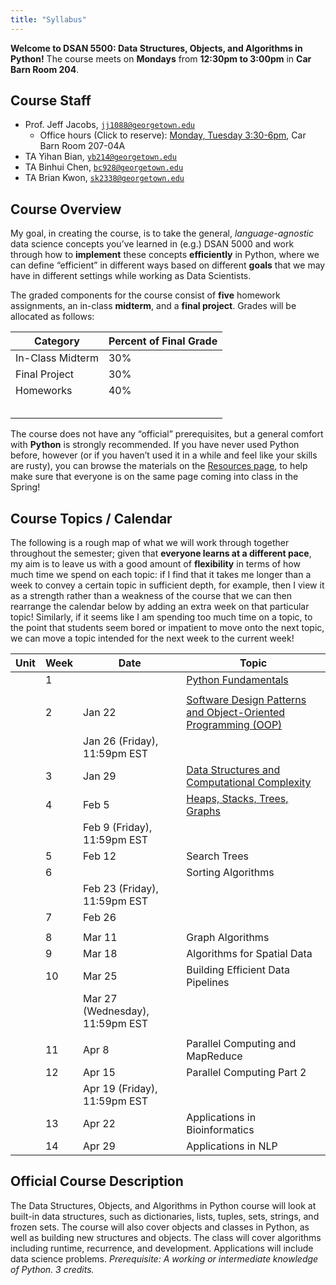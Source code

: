 ```yaml
---
title: "Syllabus"
---
```


**Welcome to DSAN 5500: Data Structures, Objects, and Algorithms in Python!** The course meets on **Mondays** from **12:30pm to 3:00pm** in **Car Barn Room 204**.

## Course Staff

* Prof. Jeff Jacobs, <a href='mailto:jj1088@georgetown.edu' target='_blank'>`jj1088@georgetown.edu`</a>
  * Office hours (Click to reserve): <a href='https://calendar.app.google/ENpvjNxd5WVm6Rvq6' target='_blank'>Monday, Tuesday 3:30-6pm</a>, Car Barn Room 207-04A
* TA Yihan Bian, <a href='mailto:yb214@georgetown.edu' target='_blank'>`yb214@georgetown.edu`</a>
* TA Binhui Chen, <a href='mailto:bc928@georgetown.edu' target='_blank'>`bc928@georgetown.edu`</a>
* TA Brian Kwon, <a href='mailto:sk2338@georgetown.edu' target='_blank'>`sk2338@georgetown.edu`</a>

## Course Overview

My goal, in creating the course, is to take the general, *language-agnostic* data science concepts you've learned in (e.g.) DSAN 5000 and work through how to **implement** these concepts **efficiently** in Python, where we can define "efficient" in different ways based on different **goals** that we may have in different settings while working as Data Scientists.

The graded components for the course consist of **five** homework assignments, an in-class **midterm**, and a **final project**. Grades will be allocated as follows:

```{=html}
<table>
<thead>
<tr>
    <th>Category</th>
    <th>Percent of Final Grade</th>
</tr>
</thead>
<tbody>
<tr>
    <td>In-Class Midterm</td>
    <td>30%</td>
</tr>
<tr>
    <td>Final Project</td>
    <td>30%</td>
</tr>
<tr>
    <td>Homeworks</td>
    <td>40%</td>
</tr>
<tr>
    <td><span data-qmd="<i class='bi bi-arrow-return-right pe-1'></i>**HW1**: Python Fundamentals"></span></td>
    <td><span data-qmd="<i class='bi bi-arrow-return-right pe-1'></i>8%"></span></td>
</tr>
<tr>
    <td><span data-qmd="<i class='bi bi-arrow-return-right pe-1'></i>**HW2**: Data Structures"></span></td>
    <td><span data-qmd="<i class='bi bi-arrow-return-right pe-1'></i>8%"></span></td>
</tr>
<tr>
    <td><span data-qmd="<i class='bi bi-arrow-return-right pe-1'></i>**HW3**: Basic Algorithms"></span></td>
    <td><span data-qmd="<i class='bi bi-arrow-return-right pe-1'></i>8%"></span></td>
</tr>
<tr>
    <td><span data-qmd="<i class='bi bi-arrow-return-right pe-1'></i>**HW4**: Advanced Algorithms"></span></td>
    <td><span data-qmd="<i class='bi bi-arrow-return-right pe-1'></i>8%"></span></td>
</tr>
<tr>
    <td><span data-qmd="<i class='bi bi-arrow-return-right pe-1'></i>**HW5**: Parallel Computing"></span></td>
    <td><span data-qmd="<i class='bi bi-arrow-return-right pe-1'></i>8%"></span></td>
</tr>
</tbody>
</table>
```

The course does not have any "official" prerequisites, but a general comfort with **Python** is strongly recommended. If you have never used Python before, however (or if you haven't used it in a while and feel like your skills are rusty), you can browse the materials on the <a href='./resources.html' target='_blank'>Resources page</a>, to help make sure that everyone is on the same page coming into class in the Spring!

## Course Topics / Calendar

The following is a rough map of what we will work through together throughout the semester; given that **everyone learns at a different pace**, my aim is to leave us with a good amount of **flexibility** in terms of how much time we spend on each topic: if I find that it takes me longer than a week to convey a certain topic in sufficient depth, for example, then I view it as a strength rather than a weakness of the course that we can then rearrange the calendar below by adding an extra week on that particular topic! Similarly, if it seems like I am spending too much time on a topic, to the point that students seem bored or impatient to move onto the next topic, we can move a topic intended for the next week to the current week!

```{=html}
<table class='sticky-table'>
<thead>
<tr class='sticky-head'>
    <th>Unit</th>
    <th>Week</th>
    <th>Date</th>
    <th>Topic</th>
</tr>
</thead>
<tbody>
<tr>
    <td><span data-qmd="**Unit 1**: Python Fundamentals"></span></td>
    <td>1</td>
    <td><span data-qmd="Jan 10 (**Wednesday**)"></span></td>
    <td><a href='./w01/' target='_blank'>Python Fundamentals</a></td>
</tr>
<tr>
    <td></td>
    <td></td>
    <td><span data-qmd="*Jan 15*"></span></td>
    <td><span data-qmd="*No Class (Martin Luther King, Jr. Day)*"></span></td>
</tr>
<tr>
    <td></td>
    <td>2</td>
    <td>Jan 22</td>
    <td><a href='./w02/' target='_blank'>Software Design Patterns and Object-Oriented Programming (OOP)</a></td>
</tr>
<tr>
    <td></td>
    <td></td>
    <td>Jan 26 (Friday), 11:59pm EST</td>
    <td><span data-qmd="**HW1 (Python Fundamentals) Due**"></span></td>
</tr>

<!-- Data structures -->

<tr class='new-unit'>
    <td><span data-qmd="**Unit 2**: Data Structures"></span></td>
    <td>3</td>
    <td>Jan 29</td>
    <td><a href='./w03/' target='_blank'>Data Structures and Computational Complexity</a></td>
</tr>
<tr>
    <td></td>
    <td>4</td>
    <td>Feb 5</td>
    <td><a href='./w04/' target='_blank'>Heaps, Stacks, Trees, Graphs</a></td>
</tr>
<tr>
    <td></td>
    <td></td>
    <td>Feb 9 (Friday), 11:59pm EST</td>
    <td><span data-qmd="**HW2 (Data Structures) Due**"></span></td>
</tr>

<!-- Basic Algorithms -->

<tr class='new-unit'>
    <td><span data-qmd="**Unit 3**: Basic Algorithms"></span></td>
    <td>5</td>
    <td>Feb 12</td>
    <td>Search Trees</td>
</tr>
<tr>
    <td></td>
    <td>6</td>
    <td><span data-qmd="Feb 20 (**Tuesday**)"></span></td>
    <td>Sorting Algorithms</td>
</tr>
<tr>
    <td></td>
    <td></td>
    <td>Feb 23 (Friday), 11:59pm EST</td>
    <td><span data-qmd="**HW3 (Basic Algorithms) Due**"></span></td>
</tr>

<!-- Midterm -->

<tr class='new-unit'>
    <td><span data-qmd="**Midterm**"></span></td>
    <td>7</td>
    <td>Feb 26</td>
    <td><span data-qmd="**In-Class Midterm**"></span></td>
</tr>
<tr>
    <td></td>
    <td></td>
    <td><span data-qmd="*Mar 4*"></span></td>
    <td><span data-qmd="*No Class (Spring Break)*"></span></td>
</tr>

<!-- Advanced Algorithms -->

<tr class='new-unit'>
    <td><span data-qmd="**Unit 4**: Advanced Algorithms"></span></td>
    <td>8</td>
    <td>Mar 11</td>
    <td>Graph Algorithms</td>
</tr>

<tr>
    <td></td>
    <td>9</td>
    <td>Mar 18</td>
    <td>Algorithms for Spatial Data</td>
</tr>
<tr>
    <td></td>
    <td>10</td>
    <td>Mar 25</td>
    <td>Building Efficient Data Pipelines</td>
</tr>
<tr>
    <td></td>
    <td></td>
    <td>Mar 27 (Wednesday), 11:59pm EST</td>
    <td><span data-qmd="**HW4 (Advanced Algorithms) Due**"></span></td>
</tr>
<tr>
    <td></td>
    <td></td>
    <td><span data-qmd="*Apr 1*"></span></td>
    <td><span data-qmd="*No Class (Easter Break)*"></span></td>
</tr>
<tr class='new-unit'>
    <td><span data-qmd="**Unit 5**: Parallel Computing"></span></td>
    <td>11</td>
    <td>Apr 8</td>
    <td>Parallel Computing and MapReduce</td>
</tr>
<tr>
    <td></td>
    <td>12</td>
    <td>Apr 15</td>
    <td>Parallel Computing Part 2</td>
</tr>
<tr>
    <td></td>
    <td></td>
    <td>Apr 19 (Friday), 11:59pm EST</td>
    <td><span data-qmd="**HW5 (Parallel Computing) Due**"></span></td>
</tr>

<!-- Advanced Topics and Applications -->

<tr class='new-unit'>
    <td><span data-qmd="**Unit 6**: Advanced Topics and Applications"></span></td>
    <td>13</td>
    <td>Apr 22</td>
    <td>Applications in Bioinformatics</td>
</tr>
<tr>
    <td></td>
    <td>14</td>
    <td>Apr 29</td>
    <td>Applications in NLP</td>
</tr>
</tbody>
</table>
```

## Official Course Description

The Data Structures, Objects, and Algorithms in Python course will look at built-in data structures, such as dictionaries, lists, tuples, sets, strings, and frozen sets. The course will also cover objects and classes in Python, as well as building new structures and objects. The class will cover algorithms including runtime, recurrence, and development. Applications will include data science problems. *Prerequisite: A working or intermediate knowledge of Python. 3 credits.*
